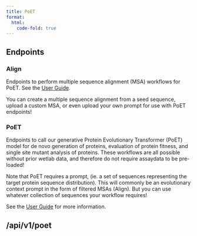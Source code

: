 ```yaml
---
title: PoET
format:
  html:
    code-fold: true
---
```


## Endpoints

### Align
Endpoints to perform multiple sequence alignment (MSA) workflows for PoET. See the <a href="https://docs.openprotein.ai/" rel="noreferrer" target="_blank">User Guide</a>.

You can create a multiple sequence alignment from a seed sequence, upload a custom MSA, or even upload your own prompt for use with PoET endpoints!

### PoET

Endpoints to call our generative Protein Evolutionary Transformer (PoET) model for de novo generation of proteins, evaluation of protein fitness, and single site mutant analysis of proteins. These workflows are all possible without prior wetlab data, and therefore do not require assaydata to be pre-loaded!

Note that PoET requires a prompt, (ie. a set of sequences representing the target protein sequence distribution). This will commonly be an evolutionary context prompt in the form of filtered MSAs (Align). But you can use whatever collection of sequences your workflow requires!

See the <a href="https://docs.openprotein.ai/" rel="noreferrer" target="_blank">User Guide</a> for more information.

## /api/v1/poet

```{=html}
<script src="https://unpkg.com/swagger-ui-dist@5.1/swagger-ui-bundle.js"></script>
<script>
  window.onload = function() {
    const ui = SwaggerUIBundle({
      url: "http://dev.api.openprotein.ai/api/v1/poet/openapi.json",
      dom_id: "#swagger-ui",
      config: {
        deepLinking: true,
        tagsSorter: "alpha",
        docExpansion: "list",
      },
      requestInterceptor: (request) => {
        if (!request.url.includes("openapi.json")) {
          // Modify the request URL for other endpoints
          request.url = "http://dev.api.openprotein.ai" + request.url;
        }
        return request;
      },
    });
  };
</script>
<!-- <script src="css/swagger-ui-bundle.js"></script> -->

<link rel="stylesheet" href="css/swagger-ui.css">
<div id="swagger-ui"></div>
```
